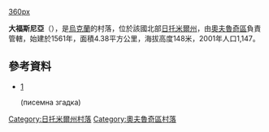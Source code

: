 [[Файл:Kostuszki_.jpg|360px]]

{{coord|51|15|31|N|28|48|38|E|scale:30000|display=title}}

'''大福斯尼亞'''（{{lang-uk|Велика Фосня}}），是[[烏克蘭|烏克蘭]]的村落，位於該國北部[[日托米爾州|日托米爾州]]，由[[奧夫魯奇區|奧夫魯奇區]]負責管轄，始建於1561年，面積4.38平方公里，海拔高度148米，2001年人口1,147。

==參考資料==
*[http://dir.icm.edu.pl/pl/Slownik_geograficzny/Tom_XV_cz.1/334]{{Wayback|url=http://dir.icm.edu.pl/pl/Slownik_geograficzny/Tom_XV_cz.1/334 |date=20160305200526 }}</ref>(писемна згадка)

{{DEFAULTSORT:Велика Фосня}}
[[Category:日托米爾州村落|Category:日托米爾州村落]]
[[Category:奧夫魯奇區村落|Category:奧夫魯奇區村落]]


{{Zhytomyr-geo-stub}}